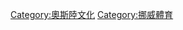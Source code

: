 {{Commonscat|Sports in Oslo}}
{{Catmore}}

[[Category:奧斯陸文化|Category:奧斯陸文化]]
[[Category:挪威體育|Category:挪威體育]]